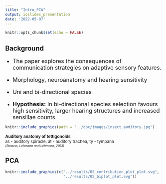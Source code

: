 ```yaml
---
title: "Intro_PCA"
output: ioslides_presentation
date: '2022-05-07'
---
```


<style>
.forceBreak { -webkit-column-break-after: always; break-after: column; }
</style>

```r
knitr::opts_chunk$set(echo = FALSE)
```

## Background

<div class="columns-2">

<font size = "4">   

- The paper explores the consequences of communication strategies on adaptive sensory features. 

- Morphology, neuroanatomy and hearing sensitivity

- Uni and bi-directional species

- **Hypothesis:** In bi-directional species selection favours high sensitivity, larger hearing structures and increased sensillae counts. 
</font>

<p class="forceBreak"></p>

```r
knitr::include_graphics(path = "../doc/images/insect_auditory.jpg")
```
<font size = "2"> **Auditory anatomy of tettigonoids**    
as - auditory spiracle, at - auditory trachea, ty - tympana   
</font>
<font size = "0.5"> *(Strauss, Lehmann and Lehmann, 2013)* </font>

</div>

## PCA

```r
knitr::include_graphics(c("../results/05_contribution_plot_plot.svg",
                          "../results/05_biplot_plot.svg"))

```


